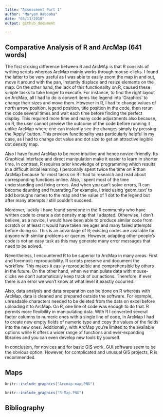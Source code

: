 ```yaml
---
title: "Assessment Part 1"
author: "Maryem Habouha"
date: "05/11/2018"
output: github_document

---
```


## Comparative Analysis of R and ArcMap (641 words)

The first striking difference between R and ArcMAp is that R consists of writing scripts whereas ArcMap mainly works through mouse-clicks. I found the latter to be very useful as I was able to easily zoom the map in and out, move it around with the pan, instantly displace and resize elements on the map. On the other hand, the lack of this functionality on R, caused these simple tasks to take longer to execute. For instance, to find the right layout on ArcMap, all I had to do is convert items like legend into 'Graphics' to change their sizes and move them. However in R, I had to change values of north arrow position, legend position, title position in the code, then rerun the code several times and wait each time before finding the perfect display. This required more time and many code adjustments also because, on R, the user cannot preview the outcome of the code before running it unlike ArcMap where one can instantly see the changes simply by pressing the 'Apply' button. This preview functionality was particularly helpful in my case, as I had to change dot value and dot size to get an attractive legible dot density map.  

Also I have found ArcMap to be more intuitive and hence novice-friendly. Its Graphical Interface and direct manipulation make it easier to learn in shorter time. In contrast, R requires prior knowledge of programming which results in a difficult initial learning. I personally spent twice the time on R than ArcMap because for most tasks on R I had to research and read about corresponding functions online. Also, I spent most of the time understanding and fixing errors. And when you can't solve errors, R can become daunting and frustrating.For example, I tried using 'geom_text' to add boroughs names to the map and the value of 1 dot to the legend but after many attempts I still couldn't succeed.

Moreover, luckily I have found someone in the R community who have written code to create a dot density map that I adapted. Otherwise, I don't believe, as a novice, I would have been able to produce similar code from scratch or at least it would have taken me ages and many failed attempts before doing so. This is an advantage of R; existing codes are available for anyone with similar problems or queries.  However, adapting other people's code is not an easy task as this may generate many error messages that need to be solved.   

Nevertheless, I encountered R to be superior to ArcMap in many areas. First and foremost: reproducibility. R scripts preserve and document the workflow. This makes it easily reproducible and comprehensible by others in the future. On the other hand, when we manipulate data with mouse-clicks we don't automatically keep track of our actions. Therefore, if ever there is an error we won't know at what level it exactly occurred.  

Also, data analysis and data preparation can be done on R whereas with ArcMap, data is cleaned and prepared outside the software. For example, unreadable characters needed to be deleted from the data on excel before uploading it to ArcMap. On R, one line of code was enough to do that. R permits more flexibility in manipulating data. With R I converted several factor columns to numeric ones with a single line of code, in ArcMap I had to create new empty fields of numeric type and copy the values of the fields into the new ones. Additionally, with ArcMap you're limited to the available options while R offers a wider range of functions and ever-expanding libraries and you can even develop new tools by yourself.

In conclusion, for novices and for basic GIS work, GUI software seem to be the obvious option. However, for complicated and unusual GIS projects, R is recommended.  


## Maps


```r
knitr::include_graphics("Arcmap-map.PNG")
```



```r
knitr::include_graphics("R-Map.PNG")
```


## Bibliography